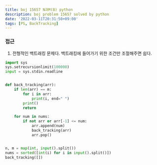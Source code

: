 ```yaml
---
title: boj 15657 N과M(8) python
description: boj problem 15657 solved by python
date: '2022-03-11T20:31:50+09:00'
tags: [PS, BackTracking]
---
```


### 접근
1. 전형적인 백트래킹 문제다. 백트래킹에 들어가기 위한 조건만 조절해주면 쉽다.

```python
import sys
sys.setrecursionlimit(100000)
input = sys.stdin.readline


def back_tracking(arr):
    if len(arr) == m:
        for i in arr:
            print(i, end=" ")
        print()
        return

    for num in nums:
        if not arr or arr[-1] <= num:
            arr.append(num)
            back_tracking(arr)
            arr.pop()


n, m = map(int, input().split())
nums = sorted([int(i) for i in input().split()])
back_tracking([])
```
